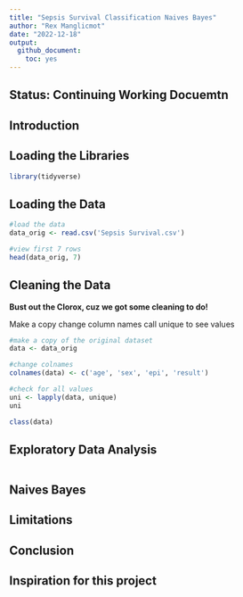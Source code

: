 ```yaml
---
title: "Sepsis Survival Classification Naives Bayes"
author: "Rex Manglicmot"
date: "2022-12-18"
output: 
  github_document: 
    toc: yes
---
```

## Status: Continuing Working Docuemtn

## Introduction


## Loading the Libraries
```r
library(tidyverse)

```

## Loading the Data
```r
#load the data
data_orig <- read.csv('Sepsis Survival.csv')

#view first 7 rows
head(data_orig, 7)
```

## Cleaning the Data
**Bust out the Clorox, cuz we got some cleaning to do!**

Make a copy
change column names
call unique to see values
```r
#make a copy of the original dataset
data <- data_orig

#change colnames
colnames(data) <- c('age', 'sex', 'epi', 'result')

#check for all values
uni <- lapply(data, unique)
uni

class(data)
```



## Exploratory Data Analysis
```r

```



## Naives Bayes



## Limitations



## Conclusion



## Inspiration for this project